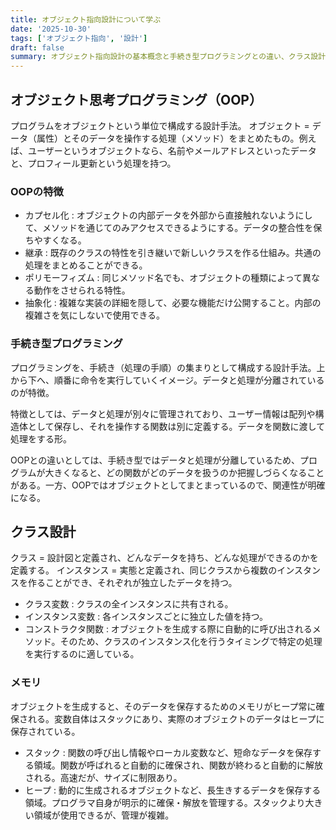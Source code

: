 ```yaml
---
title: オブジェクト指向設計について学ぶ
date: '2025-10-30'
tags: ['オブジェクト指向', '設計']
draft: false
summary: オブジェクト指向設計の基本概念と手続き型プログラミングとの違い、クラス設計について
---
```


## オブジェクト思考プログラミング（OOP）

プログラムをオブジェクトという単位で構成する設計手法。
オブジェクト = データ（属性）とそのデータを操作する処理（メソッド）をまとめたもの。例えば、ユーザーというオブジェクトなら、名前やメールアドレスといったデータと、プロフィール更新という処理を持つ。

### OOPの特徴

- カプセル化 : オブジェクトの内部データを外部から直接触れないようにして、メソッドを通じてのみアクセスできるようにする。データの整合性を保ちやすくなる。
- 継承 : 既存のクラスの特性を引き継いで新しいクラスを作る仕組み。共通の処理をまとめることができる。
- ポリモーフィズム : 同じメソッド名でも、オブジェクトの種類によって異なる動作をさせられる特性。
- 抽象化 : 複雑な実装の詳細を隠して、必要な機能だけ公開すること。内部の複雑さを気にしないで使用できる。

### 手続き型プログラミング

プログラミングを、手続き（処理の手順）の集まりとして構成する設計手法。上から下へ、順番に命令を実行していくイメージ。データと処理が分離されているのが特徴。

特徴としては、データと処理が別々に管理されており、ユーザー情報は配列や構造体として保存し、それを操作する関数は別に定義する。データを関数に渡して処理をする形。

OOPとの違いとしては、手続き型ではデータと処理が分離しているため、プログラムが大きくなると、どの関数がどのデータを扱うのか把握しづらくなることがある。一方、OOPではオブジェクトとしてまとまっているので、関連性が明確になる。

## クラス設計

クラス = 設計図と定義され、どんなデータを持ち、どんな処理ができるのかを定義する。
インスタンス = 実態と定義され、同じクラスから複数のインスタンスを作ることができ、それぞれが独立したデータを持つ。

- クラス変数 : クラスの全インスタンスに共有される。
- インスタンス変数 : 各インスタンスごとに独立した値を持つ。
- コンストラクタ関数 : オブジェクトを生成する際に自動的に呼び出されるメソッド。そのため、クラスのインスタンス化を行うタイミングで特定の処理を実行するのに適している。

### メモリ

オブジェクトを生成すると、そのデータを保存するためのメモリがヒープ常に確保される。変数自体はスタックにあり、実際のオブジェクトのデータはヒープに保存されている。

- スタック : 関数の呼び出し情報やローカル変数など、短命なデータを保存する領域。関数が呼ばれると自動的に確保され、関数が終わると自動的に解放される。高速だが、サイズに制限あり。
- ヒープ : 動的に生成されるオブジェクトなど、長生きするデータを保存する領域。プログラマ自身が明示的に確保・解放を管理する。スタックより大きい領域が使用できるが、管理が複雑。
